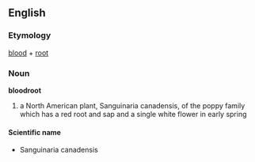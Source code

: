 ==English==
===Etymology===
[[blood]] + [[root]]

===Noun===
'''bloodroot'''

# a North American plant, Sanguinaria canadensis, of the poppy family which has a red root and sap and a single white flower in early spring

====Scientific name====
* Sanguinaria canadensis